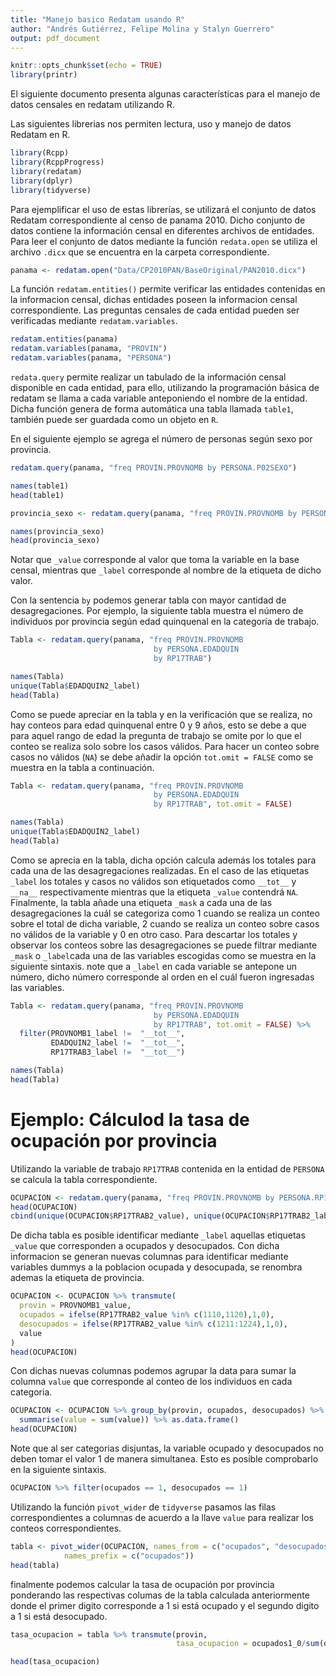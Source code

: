 ```yaml
---
title: "Manejo basico Redatam usando R"
author: "Andrés Gutiérrez, Felipe Molina y Stalyn Guerrero"
output: pdf_document
---
```


```r
knitr::opts_chunk$set(echo = TRUE)
library(printr)
```

El siguiente documento presenta algunas características para el manejo de datos censales en redatam utilizando R. 

Las siguientes librerias nos permiten lectura, uso y manejo de datos Redatam en R.

```r
library(Rcpp)
library(RcppProgress)
library(redatam)
library(dplyr)
library(tidyverse)
```

Para ejemplificar el uso de estas librerías, se utilizará el conjunto de datos Redatam correspondiente al censo de panama 2010. Dicho conjunto de datos contiene la información censal en diferentes archivos de entidades. Para leer el conjunto de datos mediante la función `redata.open` se utiliza el archivo `.dicx` que se encuentra en la carpeta correspondiente.

```r
panama <- redatam.open("Data/CP2010PAN/BaseOriginal/PAN2010.dicx")
```

La función `redatam.entities()` permite verificar las entidades contenidas en la informacion censal, dichas entidades poseen la informacion censal correspondiente. 
Las preguntas censales de cada entidad pueden ser verificadas mediante `redatam.variables`.

```r
redatam.entities(panama)
redatam.variables(panama, "PROVIN")
redatam.variables(panama, "PERSONA")
```

`redata.query` permite realizar un tabulado de la información censal disponible en cada entidad, para ello, utilizando la programación básica de redatam se llama a cada variable anteponiendo el nombre de la entidad. Dicha función genera de forma automática una tabla llamada `table1`, también puede ser guardada como un objeto en `R`.

En el siguiente ejemplo se agrega el número de personas según sexo por provincia.

```r
redatam.query(panama, "freq PROVIN.PROVNOMB by PERSONA.P02SEXO")
```
```r
names(table1)
head(table1)
```
```r
provincia_sexo <- redatam.query(panama, "freq PROVIN.PROVNOMB by PERSONA.P02SEXO")

```
```r
names(provincia_sexo)
head(provincia_sexo)
```

Notar que `_value` corresponde al valor que toma la variable en la base censal, mientras que `_label` corresponde al nombre de la etiqueta de dicho valor.

Con la sentencia `by` podemos generar tabla con mayor cantidad de desagregaciones. Por ejemplo, la siguiente tabla muestra el número de individuos por provincia según edad quinquenal en la categoría de trabajo.

```r
Tabla <- redatam.query(panama, "freq PROVIN.PROVNOMB
                                by PERSONA.EDADQUIN
                                by RP17TRAB")
```

```r
names(Tabla)
unique(Tabla$EDADQUIN2_label)
head(Tabla)

```

Como se puede apreciar en la tabla y en la verificación que se realiza, no hay conteos para edad quinquenal entre 0 y 9 años, esto se debe a que para aquel rango de edad la pregunta de trabajo se omite por lo que el conteo se realiza solo sobre los casos válidos. 
Para hacer un conteo sobre casos no válidos (`NA`) se debe añadir la opción `tot.omit = FALSE` como se muestra en la tabla a continuación.

```r
Tabla <- redatam.query(panama, "freq PROVIN.PROVNOMB
                                by PERSONA.EDADQUIN
                                by RP17TRAB", tot.omit = FALSE)
```

```r
names(Tabla)
unique(Tabla$EDADQUIN2_label)
head(Tabla)

```

Como se aprecia en la tabla, dicha opción calcula además los totales para cada una de las desagregaciones realizadas. En el caso de las etiquetas `_label` los totales y casos no válidos son etiquetados como `__tot__` y `__na__` respectivamente mientras que la etiqueta `_value` contendrá `NA`. Finalmente, la tabla añade una etiqueta `_mask` a cada una de las desagregaciones la cuál se categoriza como 1 cuando se realiza un conteo sobre el total de dicha variable, 2 cuando se realiza un conteo sobre casos no válidos de la variable y 0 en otro caso.
Para descartar los totales y observar los conteos sobre las desagregaciones se puede filtrar mediante `_mask` o `_label `cada una de las variables escogidas como se muestra en la siguiente sintaxis.
note que a `_label` en cada variable se antepone un número, dicho número corresponde al orden en el cuál fueron ingresadas las variables.

```r
Tabla <- redatam.query(panama, "freq PROVIN.PROVNOMB 
                                by PERSONA.EDADQUIN
                                by RP17TRAB", tot.omit = FALSE) %>%
  filter(PROVNOMB1_label !=  "__tot__",
         EDADQUIN2_label !=  "__tot__",
         RP17TRAB3_label !=  "__tot__")
```

```r
names(Tabla)
head(Tabla)
```

# Ejemplo: Cálculod la tasa de ocupación por provincia

Utilizando la variable de trabajo `RP17TRAB` contenida en la entidad de `PERSONA` se calcula la tabla correspondiente.

```r
OCUPACION <- redatam.query(panama, "freq PROVIN.PROVNOMB by PERSONA.RP17TRAB")
head(OCUPACION)
cbind(unique(OCUPACION$RP17TRAB2_value), unique(OCUPACION$RP17TRAB2_label))
```

De dicha tabla es posible identificar mediante `_label` aquellas etiquetas `_value` que corresponden a ocupados y desocupados. Con dicha informacion se generan nuevas columnas para identificar mediante variables dummys a la poblacion ocupada y desocupada, se renombra ademas la etiqueta de provincia.

```r
OCUPACION <- OCUPACION %>% transmute(
  provin = PROVNOMB1_value,
  ocupados = ifelse(RP17TRAB2_value %in% c(1110,1120),1,0),
  desocupados = ifelse(RP17TRAB2_value %in% c(1211:1224),1,0),
  value
) 
head(OCUPACION)
```

Con dichas nuevas columnas podemos agrupar la data para sumar la columna `value` que corresponde al conteo de los individuos en cada categoria.

```r
OCUPACION <- OCUPACION %>% group_by(provin, ocupados, desocupados) %>%
  summarise(value = sum(value)) %>% as.data.frame()
head(OCUPACION)
```

Note que al ser categorias disjuntas, la variable ocupado y desocupados no deben tomar el valor 1 de manera simultanea. Esto es posible comprobarlo en la siguiente sintaxis.

```r
OCUPACION %>% filter(ocupados == 1, desocupados == 1)
```

Utilizando la función `pivot_wider` de `tidyverse` pasamos las filas correspondientes a columnas de acuerdo a la llave `value` para realizar los conteos correspondientes.

```r
tabla <- pivot_wider(OCUPACION, names_from = c("ocupados", "desocupados"), values_from = value,
            names_prefix = c("ocupados"))
head(tabla)
```

finalmente podemos calcular la tasa de ocupación por provincia ponderando las respectivas columas de la tabla calculada anteriormente donde el primer digito corresponde a 1 si está ocupado y el segundo digito a 1 si está desocupado.


```r

tasa_ocupacion = tabla %>% transmute(provin,
                                     tasa_ocupacion = ocupados1_0/sum(ocupados0_1 + ocupados1_0 ))

head(tasa_ocupacion)
```
